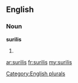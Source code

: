 ==English==

===Noun===
'''surilis'''

# {{plural of|[[surili]]}}

[[Category:English plurals]]

[[ar:surilis]]
[[fr:surilis]]
[[my:surilis]]